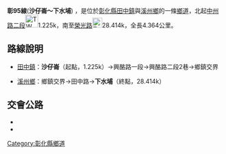 {{Infobox Taiwan Highway
|type=TH
|county=ch
|route=109
|Level=鄉道
|Length=4.364
|Start=[[田中鎮|田中鎮]]沙仔崙
|End=[[溪州鄉|溪州鄉]]下水埔
}}
'''彰95線'''('''沙仔崙～下水埔''') ，是位於[[彰化縣|彰化縣]][[田中鎮|田中鎮]]與[[溪州鄉|溪州鄉]]的一條[[鄉道|鄉道]]，北起[[彰99線|中州路二段]][[File:TW_THWch99.svg|30px]]1.225k，南至[[縣道152號|榮光路]][[File:TW_CHW152.svg|23px]]28.414k，全長4.364公里。

==路線說明==
*[[田中鎮|田中鎮]]：'''沙仔崙'''（起點，{{Jct|country=TWN|TRCH|99}}1.225k）→興酪路一段→興酪路二段2巷→鄉鎮交界

*[[溪州鄉|溪州鄉]]：鄉鎮交界→田中路→'''下水埔'''（終點，{{Jct|country=TWN|CH|152}}28.414k）

==交會公路==
*{{Jct|country=TWN|TRCH|99}}
*{{Jct|country=TWN|CH|152}}

{{彰化縣鄉道}}
{{Stub}}
[[Category:彰化縣鄉道|Category:彰化縣鄉道]]